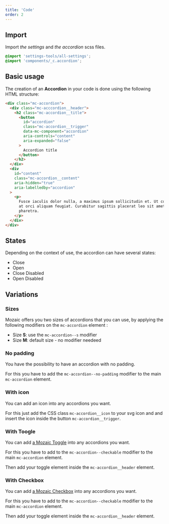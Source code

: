 ```yaml
---
title: 'Code'
order: 2
---
```


## Import

Import _the settings_ and _the accordion_ scss files.

```scss
@import 'settings-tools/all-settings';
@import 'components/_c.accordion';
```

## Basic usage

The creation of an **Accordion** in your code is done using the following HTML structure:

```html
<div class="mc-accordion">
  <div class="mc-acccordion__header">
    <h2 class="mc-accordion__title">
      <button
        id="accordion"
        class="mc-accordion__trigger"
        data-mc-component="accordion"
        aria-controls="content"
        aria-expanded="false"
      >
        Accordion title
      </button>
    </h2>
  </div>
  <div
    id="content"
    class="mc-accordion__content"
    aria-hidden="true"
    aria-labelledby="accordion"
  >
    <p>
      Fusce iaculis dolor nulla, a maximus ipsum sollicitudin et. Ut condimentum
      at orci aliquam feugiat. Curabitur sagittis placerat leo sit amet
      pharetra.
    </p>
  </div>
</div>
```

## States

Depending on the context of use, the accordion can have several states:

- Close
- Open
- Close Disabled
- Open Disabled

<Story id="content-accordion--all-states" height="615" />

## Variations

### Sizes

Mozaic offers you two sizes of accordions that you can use, by applying the following modifiers on the `mc-accordion` element :

- Size **S**: use the `mc-accordion--s` modifier
- Size **M**: default size - no modifier needeed

<Story id="content-accordion--sizes" height="400" />

### No padding

You have the possibility to have an accordion with no padding.

For this you have to add the `mc-accordion--no-padding` modifier to the main `mc-accordion` element.

### With icon

You can add an icon into any accordions you want.

For this just add the CSS class `mc-accordion__icon` to your svg icon and and insert the icon inside the button `mc-accordion__trigger`.

<Story id="content-accordion--with-icon" />

### With Toogle

You can add [a Mozaic Toggle](/Components/Form/Toggle/) into any accordions you want.

For this you have to add to the `mc-accordion--checkable` modifier to the main `mc-accordion` element.

Then add your toggle element inside the `mc-accordion__header` element.

### With Checkbox

You can add [a Mozaic Checkbox](/Components/Form/Datepicker/) into any accordions you want.

For this you have to add to the `mc-accordion--checkable` modifier to the main `mc-accordion` element.

Then add your toggle element inside the `mc-accordion__header` element.

